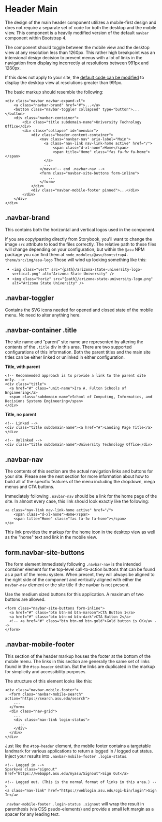 
<Meta title="Docs/Global Header/Header main" />

# Header Main

The design of the main header component utilizes a mobile-first design and does not require a separate set of code for both the desktop and the mobile view. This component is a heavily modified version of the default `navbar` component within Bootstrap 4.

The component should toggle between the mobile view and the desktop view at any resolution less than 1260px. This rather high breakpoint was an intensional design decision to prevent menus with a lot of links in the navigation from displaying incorrectly at resolutions between 991px and 1260px.

If this does not apply to your site, the [default code can be modified](?path=/docs/docs-global-header-mobile-beakpoint--page) to display the desktop view at resolutions greater than 991px.

The basic markup should resemble the following:

```
<div class="navbar navbar-expand-xl">
    <a class="navbar-brand" href="#">...</a>
    <button class="navbar-toggler collapsed" type="button">...</button>
    <div class="navbar-container">
        <div class="title subdomain-name">University Technology Office</div>
        <div class="collapse" id="menubar">
            <div class="header-content-container">
                <nav class="navbar-nav" aria-label="Main">
                  <a class="nav-link nav-link-home active" href="/">
                      <span class="d-xl-none">Home</span>
                      <span title="Home" class="fas fa-fw fa-home"></span>
                  </a>
                  ...
                </nav><!-- end .navbar-nav -->
                <form class="navbar-site-buttons form-inline">
                    ...
                </form>
            </div>
            <div class="navbar-mobile-footer pinned">...</div>
        </div>
    </div>
</div>
```

## .navbar-brand

This contains both the horizontal and vertical logos used in the component.

If you are copy/pasting directly from Storybook, you'll want to change the image `src` attribute to load the files correctly. The relative path to these files will change depending on your configuration, but within the `@asu` NPM package you can find them at `node_modules/@asu/bootstrap4-theme/src/img/asu-logo` Those will wind up looking something like this:

- `<img class="vert" src="{path}/arizona-state-university-logo-vertical.png" alt="Arizona State University" />`
- `<img class="horiz" src="{path}/arizona-state-university-logo.png" alt="Arizona State University" />`

## .navbar-toggler

Contains the SVG icons needed for opened and closed state of the mobile menu. No need to alter anything here.

## .navbar-container .title

The site name and "parent" site name are represented by altering the contents of the `.title` div in this area. There are two supported configurations of this information. Both the parent titles and the main site titles can be either linked or unlinked in either configuration.

**Title, with parent**

```
<!-- Recommended approach is to provide a link to the parent site only. -->
<div class="title">
  <a href="#" class="unit-name">Ira A. Fulton Schools of Engineering</a>
  <span class="subdomain-name">School of Computing, Informatics, and Decisions Systems Engineering</span>
</div>
```

**Title, no parent**

```
<!-- Linked -->
<div class="title subdomain-name"><a href="#">Landing Page Title</a></div>

<!-- Unlinked -->
<div class="title subdomain-name">University Technology Office</div>
```

## .navbar-nav

The contents of this section are the actual navigation links and buttons for your site. Please see the next section for more information about how to build all of the specific features of the menu including the dropdown, mega menus and CTA buttons.

Immediately following `.navbar-nav` should be a link for the home page of the site. In almost every case, this link should look exactly like the following:

```
<a class="nav-link nav-link-home active" href="/">
    <span class="d-xl-none">Home</span>
    <span title="Home" class="fas fa-fw fa-home"></span>
</a>
```

This link provides the markup for the home icon in the desktop view as well as the "home" text and link in the mobile view.

## form.navbar-site-buttons

The form element immediately following `.navbar-nav` is the intended container element for the top-level call-to-action buttons that can be found as a part of the menu system. When present, they will always be aligned to the right side of the component and vertically aligned with either the `navbar-nav` element or the site title if the navbar is not present.

Use the medium sized buttons for this application. A maximum of two buttons are allowed.

```
<form class="navbar-site-buttons form-inline">
  <a href="#" class="btn btn-md btn-maroon">CTA Button 1</a>
  <a href="#" class="btn btn-md btn-dark">CTA Button 2</a>
  <!-- <a href="#" class="btn btn-md btn-gold">Gold button is OK</a> -->
</form>
```

## .navbar-mobile-footer

This section of the header markup houses the footer at the bottom of the mobile menu. The links in this section are generally the same set of links found in the `#top-header` section. But the links are duplicated in the markup for simplicity and accessibility purposes.

The structure of this element looks like this:

```
<div class="navbar-mobile-footer">
  <form class="navbar-mobile-search" action="https://search.asu.edu/search">
    ...
  </form>
  <div class="nav-grid">
    ...
    <div class="nav-link login-status">
      ...
    </div>
  </div>
</div>
```

Just like the `#top-header` element, the mobile footer contains a targetable landmark for various applications to return a logged in / logged out status. Inject your results into `.navbar-mobile-footer .login-status`.

```
<!-- Logged in -->
Sparky<a class="signout" href="https://webapp4.asu.edu/myasu/Signout">Sign Out</a>

<!-- Logged out. (This is the normal format of links in this area.) -->
<a class="nav-link" href="https://weblogin.asu.edu/cgi-bin/login">Sign In</a>
```

`.navbar-mobile-footer .login-status .signout` will wrap the result in parenthesis (via CSS psudo-elements) and provide a small left margin as a spacer for any leading text.
